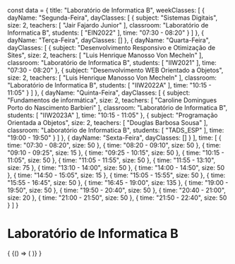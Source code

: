 const data = {
  title: "Laboratório de Informatica B",
  weekClasses: [
    {
      dayName: "Segunda-Feira",
      dayClasses: [
        {
          subject: "Sistemas Digitais",
          size: 2,
          teachers: [
            "Jair Fajardo Junior"
          ],
          classroom: "Laboratório de Informatica B",
          students: [
            "EIN2022"
          ],
          time: "07:30 - 08:20"
        }
      ]
    },
    {
      dayName: "Terça-Feira",
      dayClasses: []
    },
    {
      dayName: "Quarta-Feira",
      dayClasses: [
        {
          subject: "Desenvolvimento Responsivo e Otimização de Sites",
          size: 2,
          teachers: [
            "Luis Henrique Manosso Von Mecheln"
          ],
          classroom: "Laboratório de Informatica B",
          students: [
            "IIW2021"
          ],
          time: "07:30 - 08:20"
        },
        {
          subject: "Desenvolvimento WEB Orientado a Objetos",
          size: 2,
          teachers: [
            "Luis Henrique Manosso Von Mecheln"
          ],
          classroom: "Laboratório de Informatica B",
          students: [
            "IIW2022A"
          ],
          time: "10:15 - 11:05"
        }
      ]
    },
    {
      dayName: "Quinta-Feira",
      dayClasses: [
        {
          subject: "Fundamentos de informática",
          size: 2,
          teachers: [
            "Caroline Domingues Porto do Nascimento Barbieri"
          ],
          classroom: "Laboratório de Informatica B",
          students: [
            "IIW2023A"
          ],
          time: "10:15 - 11:05"
        },
        {
          subject: "Programação Orientada a Objetos",
          size: 2,
          teachers: [
            "Douglas Barbosa Sousa"
          ],
          classroom: "Laboratório de Informatica B",
          students: [
            "TADS_ESP"
          ],
          time: "19:00 - 19:50"
        }
      ]
    },
    {
      dayName: "Sexta-Feira",
      dayClasses: []
    }
  ],
  time: [
    {
      time: "07:30 - 08:20",
      size: 50
    },
    {
      time: "08:20 - 09:10",
      size: 50
    },
    {
      time: "09:10 - 09:25",
      size: 15
    },
    {
      time: "09:25 - 10:15",
      size: 50
    },
    {
      time: "10:15 - 11:05",
      size: 50
    },
    {
      time: "11:05 - 11:55",
      size: 50
    },
    {
      time: "11:55 - 13:10",
      size: 75
    },
    {
      time: "13:10 - 14:00",
      size: 50
    },
    {
      time: "14:00 - 14:50",
      size: 50
    },
    {
      time: "14:50 - 15:05",
      size: 15
    },
    {
      time: "15:05 - 15:55",
      size: 50
    },
    {
      time: "15:55 - 16:45",
      size: 50
    },
    {
      time: "16:45 - 19:00",
      size: 135
    },
    {
      time: "19:00 - 19:50",
      size: 50
    },
    {
      time: "19:50 - 20:40",
      size: 50
    },
    {
      time: "20:40 - 21:00",
      size: 20
    },
    {
      time: "21:00 - 21:50",
      size: 50
    },
    {
      time: "21:50 - 22:40",
      size: 50
    }
  ]
}

# Laboratório de Informatica B

<div>
  {
    <BrowserOnly>
      {() => (
        <Grid
          title={data.title}
          weekClasses={data.weekClasses}
          time={data.time}
        />
      )}
    </BrowserOnly>
  }
</div>
